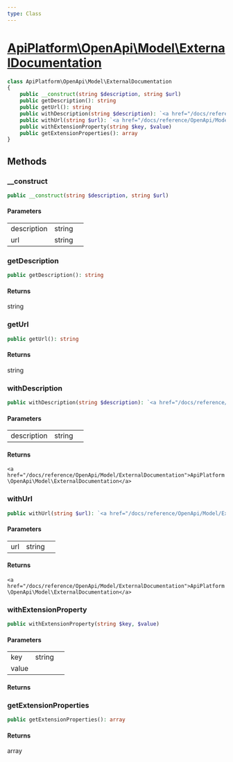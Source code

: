 ```yaml
---
type: Class
---
```


# [ApiPlatform\OpenApi\Model\ExternalDocumentation](/docs/reference/OpenApi/Model/ExternalDocumentation)



```php
class ApiPlatform\OpenApi\Model\ExternalDocumentation
{
    public __construct(string $description, string $url)
    public getDescription(): string
    public getUrl(): string
    public withDescription(string $description): `<a href="/docs/reference/OpenApi/Model/ExternalDocumentation">ApiPlatform\OpenApi\Model\ExternalDocumentation</a>`
    public withUrl(string $url): `<a href="/docs/reference/OpenApi/Model/ExternalDocumentation">ApiPlatform\OpenApi\Model\ExternalDocumentation</a>`
    public withExtensionProperty(string $key, $value)
    public getExtensionProperties(): array
}
```
## Methods

### __construct



```php
public __construct(string $description, string $url)
```

#### Parameters

<table><tbody>
<tr><td>description</td><td>string</td><td></td></tr><tr><td>url</td><td>string</td><td></td></tr>
</tbody>
</table>

### getDescription



```php
public getDescription(): string
```

#### Returns

string

### getUrl



```php
public getUrl(): string
```

#### Returns

string

### withDescription



```php
public withDescription(string $description): `<a href="/docs/reference/OpenApi/Model/ExternalDocumentation">ApiPlatform\OpenApi\Model\ExternalDocumentation</a>`
```

#### Parameters

<table><tbody>
<tr><td>description</td><td>string</td><td></td></tr>
</tbody>
</table>

#### Returns

`<a href="/docs/reference/OpenApi/Model/ExternalDocumentation">ApiPlatform\OpenApi\Model\ExternalDocumentation</a>`

### withUrl



```php
public withUrl(string $url): `<a href="/docs/reference/OpenApi/Model/ExternalDocumentation">ApiPlatform\OpenApi\Model\ExternalDocumentation</a>`
```

#### Parameters

<table><tbody>
<tr><td>url</td><td>string</td><td></td></tr>
</tbody>
</table>

#### Returns

`<a href="/docs/reference/OpenApi/Model/ExternalDocumentation">ApiPlatform\OpenApi\Model\ExternalDocumentation</a>`

### withExtensionProperty



```php
public withExtensionProperty(string $key, $value)
```

#### Parameters

<table><tbody>
<tr><td>key</td><td>string</td><td></td></tr><tr><td>value</td><td></td><td></td></tr>
</tbody>
</table>

#### Returns



### getExtensionProperties



```php
public getExtensionProperties(): array
```

#### Returns

array
